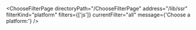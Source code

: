 


<ChooseFilterPage
    directoryPath="/ChooseFilterPage"
    address="/lib/ssr"
    filterKind="platform"
    filters={['js']}
    currentFilter="all"
    message={'Choose a platform:'}
/>

